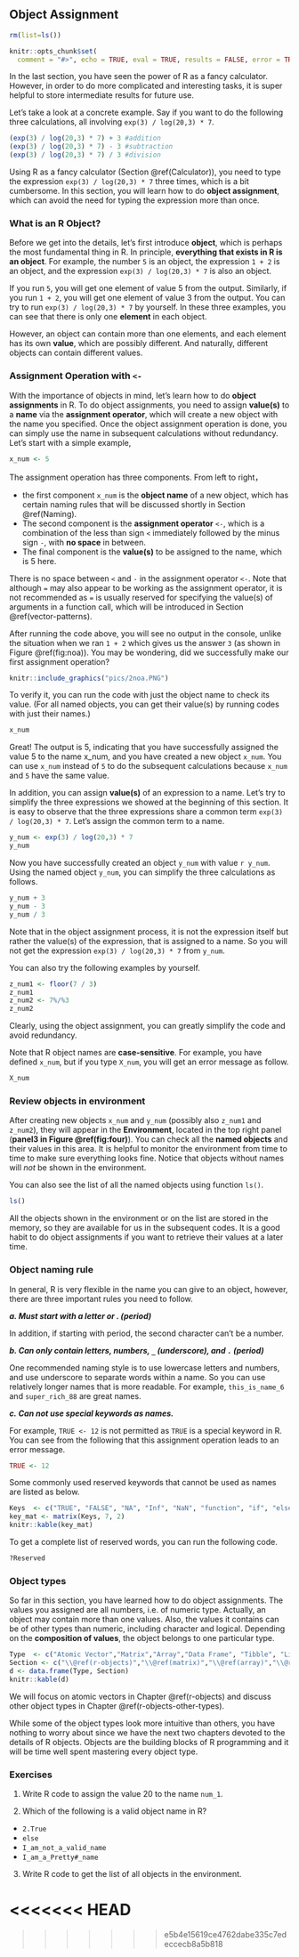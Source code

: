 
## Object Assignment {#Object-Assignment}

```r
rm(list=ls())
```

```r
knitr::opts_chunk$set(
  comment = "#>", echo = TRUE, eval = TRUE, results = FALSE, error = TRUE, fig.width = 6, warning = FALSE, collapse = TRUE)
```


In the last section, you have seen the power of R as a fancy calculator. However, in order to do more complicated and interesting tasks, it is super helpful to store intermediate results for future use.  

Let's take a look at a concrete example. Say if you want to do the following three calculations, all involving `exp(3) / log(20,3) * 7`.  

```r
(exp(3) / log(20,3) * 7) + 3 #addition
(exp(3) / log(20,3) * 7) - 3 #subtraction
(exp(3) / log(20,3) * 7) / 3 #division
```

Using R as a fancy calculator (Section \@ref(Calculator)), you need to type the expression `exp(3) / log(20,3) * 7` three times, which is a bit cumbersome. In this section, you will learn how to do **object assignment**, which can avoid the need for typing the expression more than once. 

### What is an R Object?

Before we get into the details, let's first introduce **object**, which is perhaps the most fundamental thing in R. In principle, **everything that exists in R is an object**. For example, the number `5` is an object, the expression `1 + 2` is an object, and the expression `exp(3) / log(20,3) * 7` is also an object. 

If you run `5`, you will get one element of value 5 from the output. Similarly, if you run `1 + 2`, you will get one element of value 3 from the output. You can try to run `exp(3) / log(20,3) * 7` by yourself.  In these three examples, you can see that there is only one **element** in each object.

However, an object can contain more than one elements, and each element has its own **value**, which are possibly different. And naturally, different objects can contain different values.

### Assignment Operation with `<-` {#assignment}

With the importance of objects in mind, let's learn how to do **object assignments** in R. To do object assignments, you need to assign **value(s)** to a **name** via the **assignment operator**, which will create a new object with the name you specified. Once the object assignment operation is done, you can simply use the name in subsequent calculations without redundancy. Let's start with a simple example,

```r
x_num <- 5
```

The assignment operation has three components. From left to right，

- the first component `x_num` is the **object name** of a new object, which has certain naming rules that will be discussed shortly in Section \@ref(Naming). 
- The second component is the **assignment operator** `<-`, which is a combination of the less than sign `<` immediately followed by the minus sign `-`, with **no space** in between. 
- The final component is the **value(s)** to be assigned to the name, which is 5 here. 

::: {.infobox .caution data-latex="{caution}"}
There is no space between `<` and `-` in the assignment operator `<-`. Note that although `=` may also appear to be working as the assignment operator, it is not recommended as `=` is usually reserved for specifying the value(s) of arguments in a function call, which will be introduced in Section \@ref(vector-patterns).
:::

After running the code above, you will see no output in the console, unlike the situation when we ran `1 + 2` which gives us the answer `3` (as shown in Figure \@ref(fig:noa)). You may be wondering, did we successfully make our first assignment operation? 

```r
knitr::include_graphics("pics/2noa.PNG")
```

To verify it, you can run the code with just the object name to check its value. (For all named objects, you can get their value(s) by running codes with just their names.)

```r
x_num
```

Great! The output is 5, indicating that you have successfully assigned the value 5 to the name x_num, and you have created a new object `x_num`. You can use `x_num` instead of `5` to do the subsequent calculations because `x_num` and `5` have the same value. 

In addition, you can assign **value(s)** of an expression to a name. Let's try to simplify the three expressions we showed at the beginning of this section. It is easy to observe that the three expressions share a common term `exp(3) / log(20,3) * 7`. Let's assign the common term to a name. 

```r
y_num <- exp(3) / log(20,3) * 7
y_num
```

Now you have successfully created an object `y_num` with value `r y_num`. Using the named object `y_num`, you can simplify the three calculations as follows. 

```r
y_num + 3
y_num - 3
y_num / 3
```

::: {.infobox .caution data-latex="{caution}"}
Note that in the object assignment process, it is not the expression itself but rather the value(s) of the expression, that is assigned to a name. So you will not get the expression `exp(3) / log(20,3) * 7` from `y_num`. 
:::



You can also try the following examples by yourself.

```r
z_num1 <- floor(7 / 3) 
z_num1
z_num2 <- 7%/%3
z_num2
```

Clearly, using the object assignment, you can greatly simplify the code and avoid redundancy. 

Note that R object names are **case-sensitive**. For example, you have defined `x_num`, but if you type `X_num`, you will get an error message as follow. 

```r
X_num
```



### Review objects in environment

After creating new objects `x_num` and `y_num` (possibly also `z_num1` and `z_num2`), they will appear in the **Environment**, located in the top right panel (**panel3 in Figure \@ref(fig:four)**). You can check all the **named objects** and their values in this area. It is helpful to monitor the environment from time to time to make sure everything looks fine. Notice that objects without names will *not* be shown in the environment.

You can also see the list of all the named objects using function `ls()`.

```r
ls()
```

All the objects shown in the environment or on the list are stored in the memory, so they are available for us in the subsequent codes. It is a good habit to do object assignments if you want to retrieve their values at a later time.

### Object naming rule {#Naming}

In general, R is very flexible in the name you can give to an object, however, there are three important rules you need to follow.

***a. Must start with a letter or . (period)*** 

In addition, if starting with period, the second character can't be a number.   

***b. Can only contain letters, numbers, `_` (underscore), and `.` (period)***

One recommended naming style is to use lowercase letters and numbers, and use underscore to separate words within a name. So you can use relatively longer names that is more readable. For example, `this_is_name_6` and `super_rich_88` are great names.

***c. Can not use special keywords as names.***

For example, `TRUE <- 12` is not permitted as `TRUE` is a special keyword in R. You can see from the following that this assignment operation leads to an error message. 

```r
TRUE <- 12
```

Some commonly used reserved keywords that cannot be used as names are listed as below.


```r
Keys  <- c("TRUE", "FALSE", "NA", "Inf", "NaN", "function", "if", "else", "for", "while", "break", "next", "repeat", "return")
key_mat <- matrix(Keys, 7, 2)
knitr::kable(key_mat)
```

To get a complete list of reserved words, you can run the following code.
```r
?Reserved
```


### Object types

So far in this section, you have learned how to do object assignments. The values you assigned are all numbers, i.e. of numeric type. Actually, an object may contain more than one values. Also, the values it contains can be of other types than numeric, including character and logical. Depending on the **composition of values**, the object belongs to one particular type. 



```r
Type  <- c("Atomic Vector","Matrix","Array","Data Frame", "Tibble", "List")
Section <- c("\\@ref(r-objects)","\\@ref(matrix)","\\@ref(array)","\\@ref(dataframe)","\\@ref(tibble)","\\@ref(list)")
d <- data.frame(Type, Section)
knitr::kable(d)
```

We will focus on atomic vectors in Chapter \@ref(r-objects) and discuss other object types in Chapter \@ref(r-objects-other-types).

While some of the object types look more intuitive than others, you have nothing to worry about since we have the next two chapters devoted to the details of R objects. Objects are the building blocks of R programming and it will be time well spent mastering every object type. 


### Exercises

1. Write R code to assign the value 20 to the name `num_1`.

2. Which of the following is a valid object name in R?

- `2.True`
- `else`
- `I_am_not_a_valid_name`
- `I_am_a_Pretty#_name`

3. Write R code to get the list of all objects in the environment.

<<<<<<< HEAD
=======

>>>>>>> e5b4e15619ce4762dabe335c7edeccecb8a5b818
